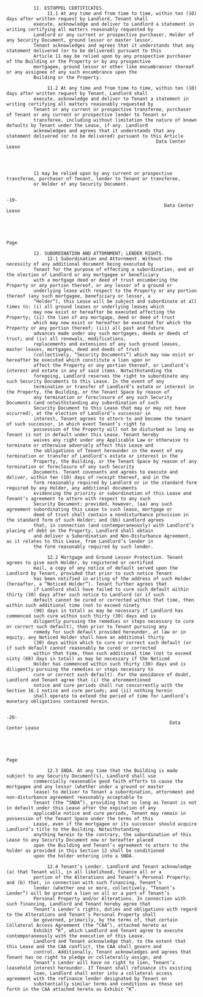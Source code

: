               11. ESTOPPEL CERTIFICATES.
                   11.1 At any time and from time to time, within ten (10) days after written request by Landlord, Tenant shall
              execute, acknowledge and deliver to Landlord a statement in writing certifying all matters reasonably requested by
              Landlord or any current or prospective purchaser, Holder of any Security Document, ground lessor or master lessor.
              Tenant acknowledges and agrees that it understands that any statement delivered (or to be delivered) pursuant to this
              Article 11 may be relied upon by any prospective purchaser of the Building or the Property or by any prospective
              mortgagee, ground lessor or other like encumbrancer thereof or any assignee of any such encumbrance upon the
              Building or the Property.

                   11.2 At any time and from time to time, within ten (10) days after written request by Tenant, Landlord shall
              execute, acknowledge and deliver to Tenant a statement in writing certifying all matters reasonably requested by
              Tenant or any current or prospective transferee, purchaser of Tenant or any current or prospective lender to Tenant or
              transferee, including without limitation the nature of known defaults by Tenant under the Lease, if any. Landlord
              acknowledges and agrees that it understands that any statement delivered (or to be delivered) pursuant to this Article
                                                           Data Center Lease




              11 may be relied upon by any current or prospective transferee, purchaser of Tenant, lender to Tenant or transferee,
              or Holder of any Security Document.

                                                                           -19-
                                                              Data Center Lease




                                                                                                                                Page

              12. SUBORDINATION AND ATTORNMENT; LENDER RIGHTS.
                   12.1 Subordination and Attornment. Without the necessity of any additional document being executed by
              Tenant for the purpose of effecting a subordination, and at the election of Landlord or any mortgagee or beneficiary
              with a mortgage deed or deed of trust encumbering the Property or any portion thereof, or any lessor of a ground or
              underlying lease with respect to the Property or any portion thereof (any such mortgagee, beneficiary or lessor, a
              “Holder”), this Lease will be subject and subordinate at all times to: (i) all ground leases or underlying leases which
              may now exist or hereafter be executed affecting the Property; (ii) the lien of any mortgage, deed or deed of trust
              which may now exist or hereafter be executed for which the Property or any portion thereof; (iii) all past and future
              advances made under any such mortgages, deeds or deeds of trust; and (iv) all renewals, modifications,
              replacements and extensions of any such ground leases, master leases, mortgages, deed and deeds of trust
              (collectively, “Security Documents”) which may now exist or hereafter be executed which constitute a lien upon or
              affect the Property or any portion thereof, or Landlord’s interest and estate in any of said items. Notwithstanding the
              foregoing, Landlord reserves the right to subordinate any such Security Documents to this Lease. In the event of any
              termination or transfer of Landlord’s estate or interest in the Property, the Building, or the Tenant Space by reason of
              any termination or foreclosure of any such Security Documents (and notwithstanding any subordination of such
              Security Document to this Lease that may or may not have occurred), at the election of Landlord’s successor in
              interest, Tenant agrees to attorn to and become the tenant of such successor, in which event Tenant’s right to
              possession of the Property will not be disturbed as long as Tenant is not in default under this Lease. Tenant hereby
              waives any right under any Applicable Law or otherwise to terminate or otherwise adversely affect this Lease and
              the obligations of Tenant hereunder in the event of any termination or transfer of Landlord’s estate or interest in the
              Property, the Building, or the Tenant Space by reason of any termination or foreclosure of any such Security
              Documents. Tenant covenants and agrees to execute and deliver, within ten (10) days of receipt thereof, and in the
              form reasonably required by Landlord or in the standard form required by any Holder, any additional documents
              evidencing the priority or subordination of this Lease and Tenant’s agreement to attorn with respect to any such
              Security Document; provided, however, (aa) any such agreement subordinating this Lease to such lease, mortgage or
              deed of trust shall contain a nondisturbance provision in the standard form of such Holder; and (bb) Landlord agrees
              that, in connection (and contemporaneously) with Landlord’s placing of debt on the Property, Landlord shall obtain
              and deliver a Subordination and Non-Disturbance Agreement, as it relates to this Lease, from Landlord’s lender in
              the form reasonably required by such lender.

                   12.2 Mortgage and Ground Lessor Protection. Tenant agrees to give each Holder, by registered or certified
              mail, a copy of any notice of default served upon the Landlord by Tenant, provided that prior to such notice Tenant
              has been notified in writing of the address of such Holder (hereafter, a “Noticed Holder”). Tenant further agrees that
              if Landlord shall have failed to cure such default within thirty (30) days after such notice to Landlord (or if such
              default cannot be cured or corrected within that time, then within such additional time (not to exceed ninety
              (90) days in total) as may be necessary if Landlord has commenced such cure within such thirty (30) days and is
              diligently pursuing the remedies or steps necessary to cure or correct such default), then prior to Tenant pursuing any
              remedy for such default provided hereunder, at law or in equity, any Noticed Holder shall have an additional thirty
              (30) days within which to cure or correct such default (or if such default cannot reasonably be cured or corrected
              within that time, then such additional time (not to exceed sixty (60) days in total) as may be necessary if the Noticed
              Holder has commenced within such thirty (30) days and is diligently pursuing the remedies or steps necessary to
              cure or correct such default). For the avoidance of doubt, Landlord and Tenant agree that (i) the aforementioned
              notice and cure periods shall run concurrently with the Section 16.1 notice and cure periods; and (ii) nothing herein
              shall operate to extend the period of time for Landlord’s monetary obligations contained herein.

                                                                           -20-
                                                                Data Center Lease




                                                                                                                                 Page

                   12.3 SNDA. At any time that the Building is made subject to any Security Document(s), Landlord shall use
              commercially reasonable good faith efforts to cause the mortgagee and any lessor (whether under a ground or master
              lease) to deliver to Tenant a subordination, attornment and non-disturbance agreement reasonably acceptable to
              Tenant (the “SNDA”), providing that so long as Tenant is not in default under this Lease after the expiration of any
              applicable notice and cure periods, Tenant may remain in possession of the Tenant Space under the terms of this
              Lease, even if the mortgagee or its successor should acquire Landlord’s title to the Building. Notwithstanding
              anything herein to the contrary, the subordination of this Lease to any Security Document now or hereafter placed
              upon the Building and Tenant’s agreement to attorn to the holder as provided in this Section 12 shall be conditioned
              upon the holder entering into a SNDA.

                   12.4 Tenant’s Lender. Landlord and Tenant acknowledge (a) that Tenant will, in all likelihood, finance all or a
              portion of the Alterations and Tenant’s Personal Property; and (b) that, in connection with such financing, Tenant’s
              lender (whether one or more, collectively, “Tenant’s Lender”) will be granted a lien on all or a part of Tenant’s
              Personal Property and/or Alterations. In connection with such financing, Landlord and Tenant hereby agree that
              Tenant’s Lender’s rights, duties and obligations with regard to the Alterations and Tenant’s Personal Property shall
              be governed, primarily, by the terms of, that certain Collateral Access Agreement (the “CAA”), attached hereto as
              Exhibit “K”, which Landlord and Tenant agree to execute contemporaneously with the execution of this Lease.
              Landlord and Tenant acknowledge that, to the extent that this Lease and the CAA conflict, the CAA shall govern and
              control. Additionally, Tenant acknowledges and agrees that Tenant has no right to pledge or collaterally assign, and
              Tenant’s Lender will have no right to lien, Tenant’s leasehold interest hereunder. If Tenant shall refinance its existing
              loan, Landlord shall enter into a collateral access agreement with the refinance lender designated by Tenant on
              substantially similar terms and conditions as those set forth in the CAA attached hereto as Exhibit “K”.

